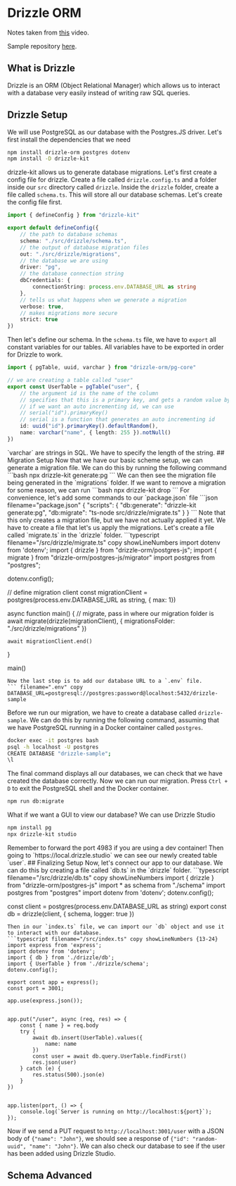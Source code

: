 
# Drizzle ORM
Notes taken from [this](https://youtu.be/7-NZ0MlPpJA?si=t771NY9xiT_Tc0Wh) video.

Sample repository [here](https://github.com/pl3lee/drizzle-sample).
## What is Drizzle
Drizzle is an ORM (Object Relational Manager) which allows us to interact with a database very easily instead of writing raw SQL queries.

## Drizzle Setup
We will use PostgreSQL as our database with the Postgres.JS driver. Let's first install the dependencies that we need
```bash
npm install drizzle-orm postgres dotenv
npm install -D drizzle-kit
```
drizzle-kit allows us to generate database migrations. Let's first create a config file for drizzle. Create a file called `drizzle.config.ts` and a folder inside our `src` directory called `drizzle`. Inside the `drizzle` folder, create a file called `schema.ts`. This will store all our database schemas. Let's create the config file first.
```typescript filename="drizzle.config.ts" copy showLineNumbers
import { defineConfig } from "drizzle-kit"

export default defineConfig({
    // the path to database schemas
    schema: "./src/drizzle/schema.ts",
    // the output of database migration files
    out: "./src/drizzle/migrations",
    // the database we are using
    driver: "pg",
    // the database connection string
    dbCredentials: {
        connectionString: process.env.DATABASE_URL as string
    },
    // tells us what happens when we generate a migration
    verbose: true,
    // makes migrations more secure
    strict: true
})
```
Then let's define our schema. In the `schema.ts` file, we have to `export` all constant variables for our tables. All variables have to be exported in order for Drizzle to work.
```typescript filename="/src/drizzle/schema.ts" copy showLineNumbers
import { pgTable, uuid, varchar } from "drizzle-orm/pg-core"

// we are creating a table called "user"
export const UserTable = pgTable("user", {
    // the argument id is the name of the column
    // specifies that this is a primary key, and gets a random value by default
    // if we want an auto incrementing id, we can use 
    // serial("id").primaryKey()
    // serial is a function that generates an auto incrementing id
    id: uuid("id").primaryKey().defaultRandom(),
    name: varchar("name", { length: 255 }).notNull()
})
```
<Callout type="info" emoji="ℹ️">
  `varchar` are strings in SQL. We have to specify the length of the string. 
</Callout>
## Migration Setup
Now that we have our basic scheme setup, we can generate a migration file. We can do this by running the following command
```bash
npx drizzle-kit generate:pg
```
We can then see the migration file being generated in the `migrations` folder. If we want to remove a migration for some reason, we can run
```bash
npx drizzle-kit drop
```
For convenience, let's add some commands to our `package.json` file
```json filename="package.json"
{
  "scripts": {
    "db:generate": "drizzle-kit generate:pg",
    "db:migrate": "ts-node src/drizzle/migrate.ts"
  }
}
```
Note that this only creates a migration file, but we have not actually applied it yet. We have to create a file that let's us apply the migrations. Let's create a file called `migrate.ts` in the `drizzle` folder.
```typescript filename="/src/drizzle/migrate.ts" copy showLineNumbers
import dotenv from 'dotenv';
import { drizzle } from "drizzle-orm/postgres-js";
import { migrate } from "drizzle-orm/postgres-js/migrator"
import postgres from "postgres";

dotenv.config();

// define migration client
const migrationClient = postgres(process.env.DATABASE_URL as string, { max: 1})

async function main() {
    // migrate, pass in where our migration folder is
    await migrate(drizzle(migrationClient), {
        migrationsFolder: "./src/drizzle/migrations"
    })

    await migrationClient.end()
}

main()
```
Now the last step is to add our database URL to a `.env` file. 
``` filename=".env" copy
DATABASE_URL=postgresql://postgres:password@localhost:5432/drizzle-sample
```
Before we run our migration, we have to create a database called `drizzle-sample`. We can do this by running the following command, assuming that we have PostgreSQL running in a Docker container called `postgres`.
```bash
docker exec -it postgres bash
psql -h localhost -U postgres
CREATE DATABASE "drizzle-sample";
\l
```
The final command displays all our databases, we can check that we have created the database correctly. Now we can run our migration. Press `Ctrl + D` to exit the PostgreSQL shell and the Docker container.
```bash
npm run db:migrate
```
What if we want a GUI to view our database? We can use Drizzle Studio
```bash
npm install pg
npx drizzle-kit studio
```
<Callout type="info" emoji="ℹ️">
  Remember to forward the port 4983 if you are using a dev container!
</Callout>
Then going to `https://local.drizzle.studio` we can see our newly created table `user`. 
## Finalizing Setup
Now, let's connect our app to our database. We can do this by creating a file called `db.ts` in the `drizzle` folder.
```typescript filename="/src/drizzle/db.ts" copy showLineNumbers
import { drizzle } from "drizzle-orm/postgres-js"
import * as schema from "./schema"
import postgres from "postgres"
import dotenv from 'dotenv';
dotenv.config();

const client = postgres(process.env.DATABASE_URL as string)
export const db = drizzle(client, { schema, logger: true })
```
Then in our `index.ts` file, we can import our `db` object and use it to interact with our database.
```typescript filename="/src/index.ts" copy showLineNumbers {13-24}
import express from 'express';
import dotenv from 'dotenv';
import { db } from './drizzle/db';
import { UserTable } from './drizzle/schema';
dotenv.config();

export const app = express();
const port = 3001;

app.use(express.json());


app.put("/user", async (req, res) => {
    const { name } = req.body
    try {
        await db.insert(UserTable).values({
            name: name
        })
        const user = await db.query.UserTable.findFirst()
        res.json(user)
    } catch (e) {
        res.status(500).json(e)
    }
})


app.listen(port, () => {
    console.log(`Server is running on http://localhost:${port}`);
});
```
Now if we send a PUT request to `http://localhost:3001/user` with a JSON body of `{"name": "John"}`, we should see a response of `{"id": "random-uuid", "name": "John"}`. We can also check our database to see if the user has been added using Drizzle Studio.

## Schema Advanced